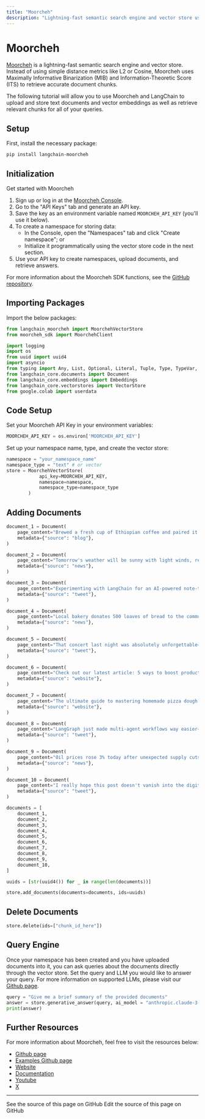 ```yaml
---
title: "Moorcheh"
description: "Lightning-fast semantic search engine and vector store using Maximally Informative Binarization (MIB) and Information-Theoretic Score (ITS)"
---
```


# Moorcheh

[Moorcheh](https://www.moorcheh.ai/) is a lightning-fast semantic search engine and vector store. Instead of using simple distance metrics like L2 or Cosine, Moorcheh uses Maximally Informative Binarization (MIB) and Information-Theoretic Score (ITS) to retrieve accurate document chunks.

The following tutorial will allow you to use Moorcheh and LangChain to upload and store text documents and vector embeddings as well as retrieve relevant chunks for all of your queries.

## Setup

First, install the necessary package:

```bash
pip install langchain-moorcheh
```

## Initialization

Get started with Moorcheh

1. Sign up or log in at the [Moorcheh Console](https://console.moorcheh.ai/).
2. Go to the "API Keys" tab and generate an API key.
3. Save the key as an environment variable named `MOORCHEH_API_KEY` (you'll use it below).
4. To create a namespace for storing data:
   - In the Console, open the "Namespaces" tab and click "Create namespace"; or
   - Initialize it programmatically using the vector store code in the next section.
5. Use your API key to create namespaces, upload documents, and retrieve answers.

For more information about the Moorcheh SDK functions, see the [GitHub repository](https://github.com/moorcheh-ai/moorcheh-python-sdk).

## Importing Packages

Import the below packages:

```python
from langchain_moorcheh import MoorchehVectorStore
from moorcheh_sdk import MoorchehClient

import logging
import os
from uuid import uuid4
import asyncio
from typing import Any, List, Optional, Literal, Tuple, Type, TypeVar, Sequence
from langchain_core.documents import Document
from langchain_core.embeddings import Embeddings
from langchain_core.vectorstores import VectorStore
from google.colab import userdata
```

## Code Setup

Set your Moorcheh API Key in your environment variables:

```python
MOORCHEH_API_KEY = os.environ['MOORCHEH_API_KEY']
```

Set up your namespace name, type, and create the vector store:

```python
namespace = "your_namespace_name"
namespace_type = "text" # or vector
store = MoorchehVectorStore(
            api_key=MOORCHEH_API_KEY,
            namespace=namespace,
            namespace_type=namespace_type
        )
```

## Adding Documents

```python
document_1 = Document(
    page_content="Brewed a fresh cup of Ethiopian coffee and paired it with a warm croissant.",
    metadata={"source": "blog"},
)

document_2 = Document(
    page_content="Tomorrow's weather will be sunny with light winds, reaching a high of 78°F.",
    metadata={"source": "news"},
)

document_3 = Document(
    page_content="Experimenting with LangChain for an AI-powered note-taking assistant!",
    metadata={"source": "tweet"},
)

document_4 = Document(
    page_content="Local bakery donates 500 loaves of bread to the community food bank.",
    metadata={"source": "news"},
)

document_5 = Document(
    page_content="That concert last night was absolutely unforgettable—what a performance!",
    metadata={"source": "tweet"},
)

document_6 = Document(
    page_content="Check out our latest article: 5 ways to boost productivity while working from home.",
    metadata={"source": "website"},
)

document_7 = Document(
    page_content="The ultimate guide to mastering homemade pizza dough.",
    metadata={"source": "website"},
)

document_8 = Document(
    page_content="LangGraph just made multi-agent workflows way easier—seriously impressive!",
    metadata={"source": "tweet"},
)

document_9 = Document(
    page_content="Oil prices rose 3% today after unexpected supply cuts from major exporters.",
    metadata={"source": "news"},
)

document_10 = Document(
    page_content="I really hope this post doesn't vanish into the digital void…",
    metadata={"source": "tweet"},
)

documents = [
    document_1,
    document_2,
    document_3,
    document_4,
    document_5,
    document_6,
    document_7,
    document_8,
    document_9,
    document_10,
]

uuids = [str(uuid4()) for _ in range(len(documents))]

store.add_documents(documents=documents, ids=uuids)
```

## Delete Documents

```python
store.delete(ids=["chunk_id_here"])
```

## Query Engine

Once your namespace has been created and you have uploaded documents into it, you can ask queries about the documents directly through the vector store. Set the query and LLM you would like to answer your query. For more information on supported LLMs, please visit our [Github page](https://github.com/moorcheh-ai/moorcheh-python-sdk).

```python
query = "Give me a brief summary of the provided documents"
answer = store.generative_answer(query, ai_model = "anthropic.claude-3-7-sonnet-20250219-v1:0")
print(answer)
```

## Further Resources

For more information about Moorcheh, feel free to visit the resources below:

*   [Github page](https://github.com/moorcheh-ai/moorcheh-python-sdk)
*   [Examples Github page](https://github.com/moorcheh-ai/moorcheh-examples)
*   [Website](https://www.moorcheh.ai/)
*   [Documentation](https://console.moorcheh.ai/docs)
*   [Youtube](https://www.youtube.com/@moorchehai)
*   [X](https://x.com/moorcheh_ai)

---

<CardGroup cols={2}>
  <Card title="View Source" icon="eye" href="https://github.com/langchain-ai/docs/blob/main/src/oss/python/integrations/vectorstores/moorcheh.mdx">
    See the source of this page on GitHub
  </Card>
  <Card title="Edit Source" icon="pen-to-square" href="https://github.com/langchain-ai/docs/edit/main/src/oss/python/integrations/vectorstores/moorcheh.mdx">
    Edit the source of this page on GitHub
  </Card>
</CardGroup>
